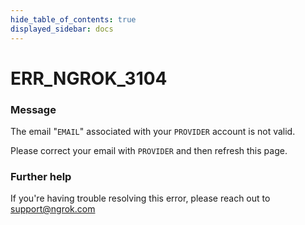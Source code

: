 ```yaml
---
hide_table_of_contents: true
displayed_sidebar: docs
---
```



# ERR_NGROK_3104

### Message

The email "`EMAIL`" associated with your `PROVIDER` account is not valid.

Please correct your email with `PROVIDER` and then refresh this page.

<ErrorDetails error="err_ngrok_3104" />

### Further help

If you're having trouble resolving this error, please reach out to [support@ngrok.com](mailto:support@ngrok.com?subject=Help%20with%20ERR_NGROK_3104)
